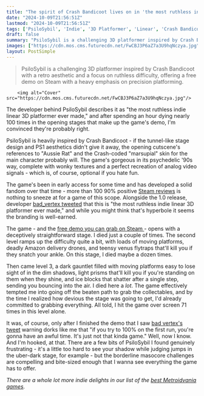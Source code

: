 ```yaml
---
title: "The spirit of Crash Bandicoot lives on in 'the most ruthless indie linear 3D platformer ever made,' which has already killed me 71 times in a single level"
date: "2024-10-09T21:56:51Z"
lastmod: "2024-10-09T21:56:51Z"
tags: ['PsiloSybil', 'Indie', '3D Platformer', 'Linear', 'Crash Bandicoot', 'Early Access', 'Steam', 'Demo']
draft: false
summary: "PsiloSybil is a challenging 3D platformer inspired by Crash Bandicoot with a retro aesthetic and a focus on ruthless difficulty, offering a free demo on Steam with a heavy emphasis on precision platforming."
images: ["https://cdn.mos.cms.futurecdn.net/FwCBJ3P6aZ7a3U9hqNczya.jpg"]
layout: PostSimple
---
```

> PsiloSybil is a challenging 3D platformer inspired by Crash Bandicoot with a retro aesthetic and a focus on ruthless difficulty, offering a free demo on Steam with a heavy emphasis on precision platforming.


        <img alt="Cover" src="https://cdn.mos.cms.futurecdn.net/FwCBJ3P6aZ7a3U9hqNczya.jpg"/>
        
The developer behind PsiloSybil describes it as "the most ruthless indie linear 3D platformer ever made," and after spending an hour dying nearly 100 times in the opening stages that make up the game's demo, I'm convinced they're probably right.

PsiloSybil is heavily inspired by Crash Bandicoot - if the tunnel-like stage design and PS1 aesthetics didn't give it away, the opening cutscene's references to "Aussie Rat" and the Crash-coded "marsupial" skin for the main character probably will. The game's gorgeous in its psychedelic '90s way, complete with wonky textures and a perfect recreation of analog video signals - which is, of course, optional if you hate fun.

The game's been in early access for some time and has developed a solid fandom over that time - more than 100 90% positive [Steam reviews](https://store.steampowered.com/app/1696720/PsiloSybil/#app_reviews_hash) is nothing to sneeze at for a game of this scope. Alongside the 1.0 release, developer [bad_vertex tweeted](https://x.com/BadVertexDev/status/1841465339206373746) that this is "the most ruthless indie linear 3D platformer ever made," and while you might think that's hyperbole it seems the branding is well-earned. 

The game - and the [free demo you can grab on Steam ](https://store.steampowered.com/app/1696720/PsiloSybil/)- opens with a deceptively straightforward stage. I died just a couple of times. The second level ramps up the difficulty quite a bit, with loads of moving platforms, deadly Amazon delivery drones, and teensy venus flytraps that'll kill you if they snatch your ankle. On this stage, I died maybe a dozen times.

Then came level 3, a dark gauntlet filled with moving platforms easy to lose sight of in the dim shadows, light prisms that'll kill you if you're standing on them when they shine, and ice blocks that shatter after a single step, sending you bouncing into the air. I died here a *lot*. The game effectively tempted me into going off the beaten path to grab the collectables, and by the time I realized how devious the stage was going to get, I'd already committed to grabbing everything. All told, I hit the game over screen 71 times in this level alone.

It was, of course, only after I finished the demo that I saw [bad vertex's tweet](https://x.com/BadVertexDev/status/1841752150159900991) warning dorks like me that "if you try to 100% on the first run, you're gonna have an awful time. It's just not that kinda game." Well, now I know. And I'm hooked, at that. There are a few bits of PsiloSybil I found genuinely frustrating - it's a little too hard to see your shadow while judging jumps in the uber-dark stage, for example - but the borderline masocore challenges are compelling and bite-sized enough that I wanna see everything the game has to offer.

*There are a whole lot more indie delights in our list of the *[<em>best Metroidvania games</em>](https://www.gamesradar.com/best-metroidvania-games/)*.* 
        